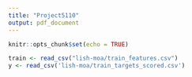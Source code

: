 ```yaml
---
title: "Project5110"
output: pdf_document
---
```


```r
knitr::opts_chunk$set(echo = TRUE)
```

```r
train <- read_csv("lish-moa/train_features.csv")
y <- read_csv('lish-moa/train_targets_scored.csv')
```

